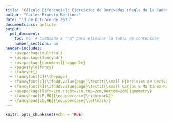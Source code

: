 ```yaml
---
title: "Cálculo Diferencial: Ejercicios de Derivadas (Regla de la Cadena-Segunda Parte)"
author: "Carlos Ernesto Martinez"
date: "13 de Octubre de 2023"
documentclass: article
output:
  pdf_document:
    toc: no  # Cambiado a "no" para eliminar la tabla de contenidos
    number_sections: no
header-includes:
  - \usepackage{multicol}
  - \usepackage{fancyhdr}
  - \usepackage[document]{ragged2e}
  - \pagestyle{fancy}
  - \fancyhf{}
  - \fancyfoot[C]{\thepage}
  - \fancyfoot[L]{\ifodd\value{page}\textit{\small Ejercicios de Derivadas (Regla de la Cadena-Segunda Parte)}\else\textit{\small Carlos E Martínez-Rodríguez}\fi}
  - \fancyfoot[R]{\ifodd\value{page}\textit{\small Carlos E Martínez-Rodríguez}\else\textit{\small Ejercicios de Derivadas (Regla de la Cadena-Segunda Parte)}\fi}
  - \usepackage[left=2cm,right=2cm,top=2cm,bottom=2cm]{geometry}
  - \fancyhead[LE,RO]{\nouppercase{\rightmark}}
  - \fancyhead[LO,RE]{\nouppercase{\leftmark}}
---
```


```r
knitr::opts_chunk$set(echo = TRUE)

```

\begin{enumerate}

\item Calcula las siguientes derivadas:

\begin{multicols}{2}
\begin{enumerate}

\item  $f(x) = 4\sqrt[3]{x^2}$
\item  $f(x) = \sqrt{4\sin^2x+9\cos^2 x}$
\item  $f(x) = \frac{1}{\sqrt{25-y^2}}$
\item  $f(x) = 4x^{1/2}+5x^{-1/2}$
\item  $f(x) = \sqrt{4x^2-1}$
\item  $f(x) = (5-2x^2)^{-1/2}$
\end{enumerate}
\end{multicols}

\item Calcula las siguientes derivadas:

\begin{multicols}{2}
\begin{enumerate}

\item $f(x) = 2\cos\sqrt{x}]$
\item  $f(x) = 4\sec\sqrt{x}$
\item  $f(x) = \cot\sqrt{3x}$
\item  $f(x) = \sqrt{3\sin x}$
\item  $f(x) = \sqrt{\frac{\sin x}{1-\sin x}}$
\item  $f(x) = \sqrt{\frac{\cos x-1}{\sin x}}$
\end{enumerate}
\end{multicols}


\end{enumerate}


